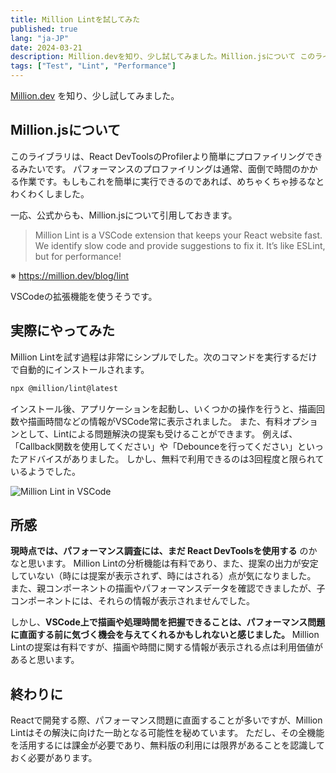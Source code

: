 ```yaml
---
title: Million Lintを試してみた
published: true
lang: "ja-JP"
date: 2024-03-21
description: Million.devを知り、少し試してみました。Million.jsについて このライブラリは、React DevToolsのProfilerより簡単にプロファイリングできるみたいです。 パフォーマンスのプロファイリングは通常、面倒で時間のかかる作業です。もしもこれを簡単に実行できるのであれば、めちゃくちゃ捗るなとわくわくしました。
tags: ["Test", "Lint", "Performance"]
---
```



[Million.dev](https://million.dev/) を知り、少し試してみました。

## Million.jsについて

このライブラリは、React DevToolsのProfilerより簡単にプロファイリングできるみたいです。
パフォーマンスのプロファイリングは通常、面倒で時間のかかる作業です。もしもこれを簡単に実行できるのであれば、めちゃくちゃ捗るなとわくわくしました。

一応、公式からも、Million.jsについて引用しておきます。

> Million Lint is a VSCode extension that keeps your React website fast. 
We identify slow code and provide suggestions to fix it. It’s like ESLint, but for performance!

※ https://million.dev/blog/lint

VSCodeの拡張機能を使うそうです。

## 実際にやってみた

Million Lintを試す過程は非常にシンプルでした。次のコマンドを実行するだけで自動的にインストールされます。

```bash
npx @million/lint@latest
```

インストール後、アプリケーションを起動し、いくつかの操作を行うと、描画回数や描画時間などの情報がVSCode常に表示されました。
また、有料オプションとして、Lintによる問題解決の提案も受けることができます。
例えば、「Callback関数を使用してください」や「Debounceを行ってください」といったアドバイスがありました。
しかし、無料で利用できるのは3回程度と限られているようでした。

<Image
  src="http://res.cloudinary.com/silverbirder/image/upload/v1711022284/jtukcrtmxeo4fxgl9pd8.png"
  width={1024}
  height={976}
  layout="constrained"
  alt="Million Lint in VSCode"
/>

## 所感

**現時点では、パフォーマンス調査には、まだ React DevToolsを使用する** のかなと思います。
Million Lintの分析機能は有料であり、また、提案の出力が安定していない（時には提案が表示されず、時にはされる）点が気になりました。
また、親コンポーネントの描画やパフォーマンスデータを確認できましたが、子コンポーネントには、それらの情報が表示されませんでした。

しかし、**VSCode上で描画や処理時間を把握できることは、パフォーマンス問題に直面する前に気づく機会を与えてくれるかもしれないと感じました。**
Million Lintの提案は有料ですが、描画や時間に関する情報が表示される点は利用価値があると思います。

## 終わりに

Reactで開発する際、パフォーマンス問題に直面することが多いですが、Million Lintはその解決に向けた一助となる可能性を秘めています。
ただし、その全機能を活用するには課金が必要であり、無料版の利用には限界があることを認識しておく必要があります。

